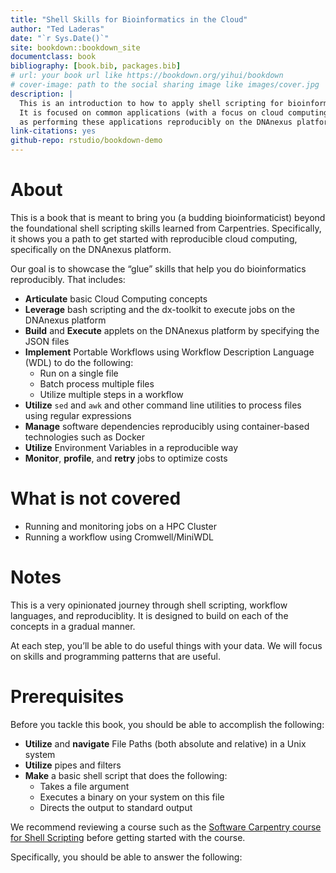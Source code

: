```yaml
--- 
title: "Shell Skills for Bioinformatics in the Cloud"
author: "Ted Laderas"
date: "`r Sys.Date()`"
site: bookdown::bookdown_site
documentclass: book
bibliography: [book.bib, packages.bib]
# url: your book url like https://bookdown.org/yihui/bookdown
# cover-image: path to the social sharing image like images/cover.jpg
description: |
  This is an introduction to how to apply shell scripting for bioinformaticists. 
  It is focused on common applications (with a focus on cloud computing) as well 
  as performing these applications reproducibly on the DNAnexus platform.
link-citations: yes
github-repo: rstudio/bookdown-demo
---
```


# About

This is a book that is meant to bring you (a budding bioinformaticist) beyond the foundational shell scripting skills learned from Carpentries. Specifically, it shows you a path to get started with reproducible cloud computing, specifically on the DNAnexus platform. 

Our goal is to showcase the "glue" skills that help you do bioinformatics reproducibly. That includes:

- **Articulate** basic Cloud Computing concepts
- **Leverage** bash scripting and the dx-toolkit to execute jobs on the DNAnexus platform
- **Build** and **Execute** applets on the DNAnexus platform by specifying the JSON files
- **Implement** Portable Workflows using Workflow Description Language (WDL) to do the following:
    - Run on a single file
    - Batch process multiple files
    - Utilize multiple steps in a workflow
- **Utilize** `sed` and `awk` and other command line utilities to process files using regular expressions
- **Manage** software dependencies reproducibly using container-based technologies such as Docker
- **Utilize** Environment Variables in a reproducible way
- **Monitor**, **profile**, and **retry** jobs to optimize costs

# What is not covered

- Running and monitoring jobs on a HPC Cluster
- Running a workflow using Cromwell/MiniWDL

# Notes

This is a very opinionated journey through shell scripting, workflow languages, and reproduciblity. It is designed to build on each of the concepts in a gradual manner. 

At each step, you'll be able to do useful things with your data. We will focus on skills and programming patterns that are useful. 

# Prerequisites

Before you tackle this book, you should be able to accomplish the following:

- **Utilize** and **navigate** File Paths (both absolute and relative) in a Unix system
- **Utilize** pipes and filters
- **Make** a basic shell script that does the following:
    - Takes a file argument
    - Executes a binary on your system on this file
    - Directs the output to standard output
    
We recommend reviewing a course such as the [Software Carpentry course for Shell Scripting](https://swcarpentry.github.io/shell-novice/) before getting started with the course.

Specifically, you should be able to answer the following:



